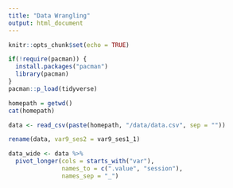 ```yaml
---
title: "Data Wrangling"
output: html_document
---
```


```r
knitr::opts_chunk$set(echo = TRUE)

if(!require(pacman)) {
  install.packages("pacman")
  library(pacman)
}
pacman::p_load(tidyverse)
```

```r
homepath = getwd()
cat(homepath)
```

```r
data <- read_csv(paste(homepath, "/data/data.csv", sep = ""))
```

```r
rename(data, var9_ses2 = var9_ses1_1)

data_wide <- data %>%
  pivot_longer(cols = starts_with("var"),
               names_to = c(".value", "session"),
               names_sep = "_")

```

